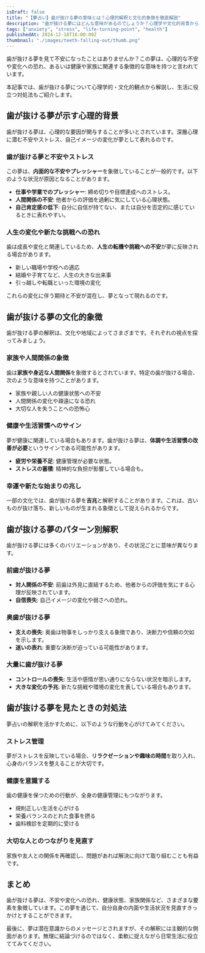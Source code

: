 ```yaml
---
isDraft: false
title: "【夢占い】歯が抜ける夢の意味とは？心理的解釈と文化的象徴を徹底解説"
description: "歯が抜ける夢にはどんな意味があるのでしょうか？心理学や文化的背景からその象徴性を深掘りし、不安やストレスの原因や対処法を詳しく解説します。"
tags: ["anxiety", "stress", "life-turning-point", "health"]
publishedAt: 2024-12-18T16:00:00Z
thumbnail: "./images/teeth-falling-out/thumb.png"
---
```


歯が抜ける夢を見て不安になったことはありませんか？この夢は、心理的な不安や変化への恐れ、あるいは健康や家族に関連する象徴的な意味を持つと言われています。

本記事では、歯が抜ける夢について心理学的・文化的観点から解説し、生活に役立つ対処法もご紹介します。

<TableOfContents />

<AdUnit />

## 歯が抜ける夢が示す心理的背景

歯が抜ける夢は、心理的な要因が関与することが多いとされています。深層心理に潜む不安やストレス、自己イメージの変化が夢として表れるのです。

### 歯が抜ける夢と不安やストレス

この夢は、<strong>内面的な不安やプレッシャー</strong>を象徴していることが一般的です。以下のような状況が原因となることがあります。

- <strong>仕事や学業でのプレッシャー</strong>: 締め切りや目標達成へのストレス。
- <strong>人間関係の不安</strong>: 他者からの評価を過剰に気にしている心理状態。
- <strong>自己肯定感の低下</strong>: 自分に自信が持てない、または自分を否定的に感じているときに表れやすい。

### 人生の変化や新たな挑戦への恐れ

歯は成長や変化と関連しているため、<strong>人生の転機や挑戦への不安</strong>が夢に反映される場合があります。

- 新しい職場や学校への適応
- 結婚や子育てなど、人生の大きな出来事
- 引っ越しや転職といった環境の変化

これらの変化に伴う期待と不安が混在し、夢となって現れるのです。

<AdUnit />

## 歯が抜ける夢の文化的象徴

歯が抜ける夢の解釈は、文化や地域によってさまざまです。それぞれの視点を探ってみましょう。

### 家族や人間関係の象徴

歯は<strong>家族や身近な人間関係</strong>を象徴するとされています。特定の歯が抜ける場合、次のような意味を持つことがあります。

- 家族や親しい人の健康状態への不安
- 人間関係の変化や疎遠になる恐れ
- 大切な人を失うことへの恐怖心

### 健康や生活習慣へのサイン

夢が健康に関連している場合もあります。歯が抜ける夢は、<strong>体調や生活習慣の改善が必要</strong>というサインである可能性があります。

- <strong>疲労や栄養不足</strong>: 健康管理が必要な状態。
- <strong>ストレスの蓄積</strong>: 精神的な負担が影響している場合も。

### 幸運や新たな始まりの兆し

一部の文化では、歯が抜ける夢を<strong>吉兆</strong>と解釈することがあります。これは、古いものが抜け落ち、新しいものが生まれる象徴として捉えられるからです。

<AdUnit />

## 歯が抜ける夢のパターン別解釈

歯が抜ける夢には多くのバリエーションがあり、その状況ごとに意味が異なります。

### 前歯が抜ける夢

- <strong>対人関係の不安</strong>: 前歯は外見に直結するため、他者からの評価を気にする心理が反映されています。
- <strong>自信喪失</strong>: 自己イメージの変化や弱さへの恐れ。

### 奥歯が抜ける夢

- <strong>支えの喪失</strong>: 奥歯は物事をしっかり支える象徴であり、決断力や信頼の欠如を示します。
- <strong>迷いの表れ</strong>: 重要な決断が迫っている可能性があります。

### 大量に歯が抜ける夢

- <strong>コントロールの喪失</strong>: 生活や感情が思い通りにならない状況を暗示します。
- <strong>大きな変化の予兆</strong>: 新たな挑戦や環境の変化を表している場合もあります。

<AdUnit />

## 歯が抜ける夢を見たときの対処法

夢占いの解釈を活かすために、以下のような行動を心がけてみてください。

### ストレス管理

夢がストレスを反映している場合、<strong>リラクゼーションや趣味の時間</strong>を取り入れ、心身のバランスを整えることが大切です。

### 健康を意識する

歯の健康を保つための行動が、全身の健康管理にもつながります。

- 規則正しい生活を心がける
- 栄養バランスのとれた食事を摂る
- 歯科検診を定期的に受ける

### 大切な人とのつながりを見直す

家族や友人との関係を再確認し、問題があれば解決に向けて取り組むことも有益です。

<AdUnit />

## まとめ

歯が抜ける夢は、不安や変化への恐れ、健康状態、家族関係など、さまざまな要素を象徴しています。この夢を通じて、自分自身の内面や生活状況を見直すきっかけとすることができます。

最後に、夢は潜在意識からのメッセージとされますが、その解釈には主観的な側面があります。無理に結論づけるのではなく、柔軟に捉えながら日常生活に役立ててみてください。
